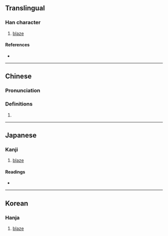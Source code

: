 {{character info/new}}
==Translingual==

===Han character===
{{Han char|rn=86|rad=火|as=11|sn=15|four=91891|canj=FMWF|ids=⿰火票}}

# [[blaze]]

====References====
* {{Han ref|kx=0680.130|dkj=19325|dj=1091.190|hdz=32228.100|uh=719B|ud=29083|bh=E664|bd=58980}}

----

==Chinese==
{{zh-forms}}

===Pronunciation===
{{zh-pron
|m=biāo
|m-s=
|dg=
|c=biu1
|c-t=
|g=
|h=pfs=
|j=
|mb=
|md=
|mn=
|mn-t=
|w=
|x=
|mc=y
|oc=y
|cat=n
}}

===Definitions===
{{zh-hanzi}}

# {{rfdef|lang=zh}}

----

==Japanese==

===Kanji===
{{ja-kanji|grade=|rs=火11}}

# [[blaze]]

====Readings====
* {{ja-readings|on=ひょう|kun=}}

----

==Korean==

===Hanja===
{{ko-hanja|hangeul=표|eumhun=|rv=pyo|mr=p'yo|y=phyo}}

# [[blaze]]